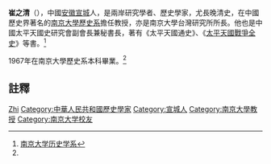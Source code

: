 '''崔之清'''（{{bd|1941年||||}}），中國[[安徽|安徽]][[宣城|宣城]]人，是兩岸研究學者、歷史學家，尤長晚清史，在中國歷史界著名的[[南京大學歷史系|南京大學歷史系]]擔任教授，亦是南京大學台灣研究所所長。他也是中國太平天國史研究會副會長兼秘書長，著有《太平天國通史》、《[[太平天國戰爭全史|太平天國戰爭全史]]》等書。<ref name=nju>[http://history.nju.edu.cn/sz.php?id=1147 南京大学历史学系]{{dead link|date=2017年12月 |bot=InternetArchiveBot |fix-attempted=yes }}</ref>

1967年在南京大學歷史系本科畢業。<ref name=nju/>

== 註釋 ==
{{reflist}}
{{Authority control}}
{{DEFAULTSORT:Cui崔}}
{{历史学家小作品}}
[[Category:崔姓|Zhi]]
[[Category:中華人民共和國歷史學家|Category:中華人民共和國歷史學家]]
[[Category:宣城人|Category:宣城人]]
[[Category:南京大學教授|Category:南京大學教授]]
[[Category:南京大学校友|Category:南京大学校友]]